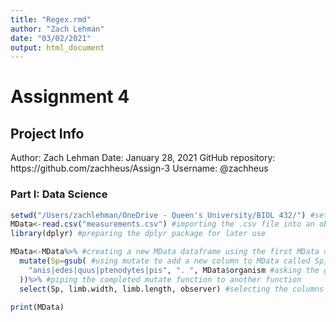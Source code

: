 ```yaml
---
title: "Regex.rmd"
author: "Zach Lehman"
date: "03/02/2021"
output: html_document
---
```


# Assignment 4

## Project Info
Author: Zach Lehman
Date: January 28, 2021
GitHub repository: https://github.com/zachheus/Assign-3
Username: @zachheus

### Part I: Data Science

```r
setwd("/Users/zachlehman/OneDrive - Queen's University/BIOL 432/") #setting my working directory to make pulling the .csv file easier
MData<-read.csv("measurements.csv") #importing the .csv file into an object called MData
library(dplyr) #preparing the dplyr package for later use
```

```r
MData<-MData%>% #creating a new MData dataframe using the first MData object piped to some different functions that will edit it
  mutate(Sp=gsub( #using mutate to add a new column to MData called Sp, Sp will be created by using gsub to substitude the long form names of each species with a shorter form
    "anis|edes|quus|ptenodytes|pis", ". ", MData$organism #asking the gsub function to recognize any of the given patterns, which correspond to every letter after the first in each genus. Then the gsub function replaces these patterns with a ". ", and searches the organism column of MData in order to find the patterns.
  ))%>% #piping the completed mutate function to another function
  select(Sp, limb.width, limb.length, observer) #selecting the columns that I want displayed in the new MData column in the order that I want them to be displayed in, using Sp to replace the original organism column

print(MData)
```
